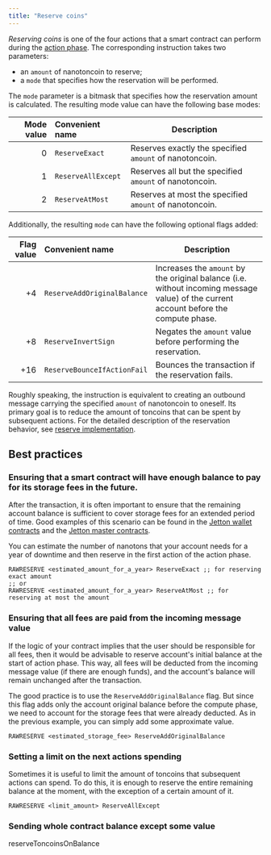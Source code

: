 ```yaml
---
title: "Reserve coins"
---
```


_Reserving coins_ is one of the four actions that a smart contract can perform during the [action phase](/foundations/phases#action-phase). 
The corresponding instruction takes two parameters:
- an `amount` of nanotoncoin to reserve;
- a `mode` that specifies how the reservation will be performed.

The `mode` parameter is a bitmask that specifies how the reservation amount is calculated. The resulting mode value can have the following base modes:

| Mode value | Convenient name    | Description                                             |
| ---------: | :----------------- | ------------------------------------------------------- |
|        $0$ | `ReserveExact`     | Reserves exactly the specified `amount` of nanotoncoin. |
|        $1$ | `ReserveAllExcept` | Reserves all but the specified `amount` of nanotoncoin. |
|        $2$ | `ReserveAtMost`    | Reserves at most the specified `amount` of nanotoncoin. |

Additionally, the resulting `mode` can have the following optional flags added:

| Flag value | Convenient name             | Description                                                                                                                           |
| ---------: | :-------------------------- | ------------------------------------------------------------------------------------------------------------------------------------- |
|       $+4$ | `ReserveAddOriginalBalance` | Increases the `amount` by the original balance (i.e. without incoming message value) of the current account before the compute phase. |
|       $+8$ | `ReserveInvertSign`         | Negates the `amount` value before performing the reservation.                                                                         |
|      $+16$ | `ReserveBounceIfActionFail` | Bounces the transaction if the reservation fails.

Roughly speaking, the instruction is equivalent to creating an outbound message carrying the specified `amount` of nanotoncoin to oneself.
Its primary goal is to reduce the amount of toncoins that can be spent by subsequent actions. For the detailed description of the reservation behavior, see [reserve implementation](/foundations/messages/modes/reserve#implementation).

## Best practices

### Ensuring that a smart contract will have enough balance to pay for its storage fees in the future.

After the transaction, it is often important to ensure that the remaining account balance is sufficient to cover storage fees for an
extended period of time. Good examples of this scenario can be found in the [Jetton wallet contracts](https://github.com/ton-blockchain/jetton-contract/blob/d55f228edb0eb477cb4845d67e0dacc6489c6b57/contracts/jetton-wallet.fc#L124) and the [Jetton master contracts](https://github.com/ton-blockchain/jetton-contract/blob/d55f228edb0eb477cb4845d67e0dacc6489c6b57/contracts/jetton-minter.fc#L38).

You can estimate the number of nanotons that your account needs for a year of downtime and then reserve in the first action of the action phase.

```tolk
RAWRESERVE <estimated_amount_for_a_year> ReserveExact ;; for reserving exact amount
;; or
RAWRESERVE <estimated_amount_for_a_year> ReserveAtMost ;; for reserving at most the amount
```

### Ensuring that all fees are paid from the incoming message value

If the logic of your contract implies that the user should be responsible for all fees, then it would be advisable to reserve account's initial balance
at the start of action phase. This way, all fees will be deducted from the incoming message value (if there are enough funds), and the account's balance will remain unchanged after the transaction.

The good practice is to use the `ReserveAddOriginalBalance` flag. But since this flag adds only the account original balance before the compute phase,
we need to account for the storage fees that were already deducted. As in the previous example, you can simply add some approximate value.

```fift
RAWRESERVE <estimated_storage_fee> ReserveAddOriginalBalance
```

### Setting a limit on the next actions spending

Sometimes it is useful to limit the amount of toncoins that subsequent actions can spend. To do this, it is enough to reserve the entire remaining balance at the moment,
with the exception of a certain amount of it.

```fift
RAWRESERVE <limit_amount> ReserveAllExcept
```

### Sending whole contract balance except some value

reserveToncoinsOnBalance